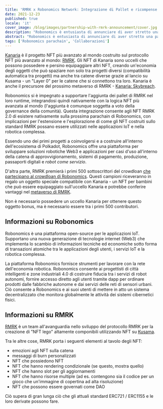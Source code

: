 ```yaml
---
title: 'RMRK x Robonomics Network: Integrazione di Pallet e ricompense Kanaria'
date: 2021-12-23
published: true
locale: 'it'
cover_image: /blog/images/partnership-with-rmrk-announcement/cover.jpg
description: "Robonomics è entusiasta di annunciare di aver stretto una partnership con RMRK per portare un tema robotico al progetto Kanaria e supportare gli standard RMRK2.0! Kanaria è il progetto NFT più avanzato al mondo costruito sul protocollo NFT più avanzato al mondo: RMRK."
abstract: "Robonomics è entusiasta di annunciare di aver stretto una partnership con RMRK per portare un tema robotico al progetto Kanaria e supportare gli standard RMRK2.0! Kanaria è il progetto NFT più avanzato al mondo costruito sul protocollo NFT più avanzato al mondo: RMRK."
tags: ['Robonomics parachain', 'Collaborazioni']
---
```


[Kanaria](https://kanaria.rmrk.app/) è il progetto NFT più avanzato al mondo costruito sul protocollo NFT più avanzato al mondo: [RMRK](https://rmrk.app/).
Gli NFT di Kanaria sono uccelli che possono possedere e persino equipaggiare altri NFT, creando un'economia degli oggetti che può spaziare non solo tra progetti diversi (compatibilità automatica tra progetti) ma anche tra catene diverse grazie al lancio su Kusama - un "Layer 0" per le catene che si connettono tra loro. Kanaria è anche il precursore del prossimo metaverso di RMRK - [Kanaria: Skybreach](https://url.rmrk.app/meta).

Robonomics si è impegnato a supportare l'aggiunta dei pallet di RMRK nel loro runtime, integrandosi quindi nativamente con la logica NFT più avanzata al mondo (l'aggiunta è comunque soggetta a voto della governance della comunità). Questa integrazione consente agli NFT RMRK 2.0 di esistere nativamente sulla prossima parachain di Robonomics, con implicazioni per l'estensione e l'esplorazione di come gli NFT costruiti sullo standard RMRK possano essere utilizzati nelle applicazioni IoT e nella robotica complessa.

Essendo uno dei primi progetti a coinvolgersi e a costruire all'interno dell'ecosistema di Polkadot, Robonomics offre una piattaforma per sviluppare soluzioni robotiche Web3 e applicazioni per casi d'uso all'interno della catena di approvvigionamento, sistemi di pagamento, produzione, passaporti digitali e *robot come servizio*.

D'altra parte, RMRK premierà i primi 500 sottoscrittori del crowdloan [che partecipano al crowdloan di Robonomics](https://robonomics.network/kusama-slot/). Questi campioni riceveranno in regalo un oggetto speciale compatibile con Kanaria - un NFT per bambini che può essere equipaggiato sull'uccello Kanaria e potrebbe conferire vantaggi nel [metaverso di RMRK](https://url.rmrk.app/meta).

Non è necessario possedere un uccello Kanaria per ottenere questo oggetto bonus, ma è necessario essere tra i primi 500 contributori.

## Informazioni su Robonomics

Robonomics è una piattaforma open-source per le applicazioni IoT. Supportano una nuova generazione di tecnologie internet (Web3) che implementa lo scambio di informazioni tecniche ed economiche sotto forma di transazioni atomiche tra le applicazioni degli utenti, i servizi IoT e la robotica complessa.

La piattaforma Robonomics fornisce strumenti per lavorare con la rete dell'economia robotica. Robonomics consente ai progettisti di città intelligenti e zone industriali 4.0 di costruire fiducia tra i servizi di robot autonomi, fornire accesso diretto agli utenti tramite dapp per ordinare prodotti dalle fabbriche autonome e dai servizi delle reti di sensori urbani. Ciò consente a Robonomics e ai suoi utenti di mettere in atto un sistema decentralizzato che monitora globalmente le attività dei sistemi cibernetici fisici.


## Informazioni su RMRK

[RMRK](https://rmrk.app/) è un team all'avanguardia nello sviluppo del protocollo RMRK per la creazione di "NFT lego" altamente componibili utilizzando NFT su [Kusama](https://kusama.network/).

Tra le altre cose, RMRK porta i seguenti elementi al tavolo degli NFT:

* emozioni agli NFT sulla catena
* messaggi di burn personalizzati
* NFT che possiedono NFT
* NFT che hanno rendering condizionale (se questo, mostra quello)
* NFT che hanno slot per gli aggiornamenti
* NFT che hanno risorse multiple (ad es. contengono sia il codice per un gioco che un'immagine di copertina ad alta risoluzione)
* NFT che possono essere governati come DAO

Ciò supera di gran lunga ciò che gli attuali standard ERC721 / ERC1155 e le loro derivate possono fare.